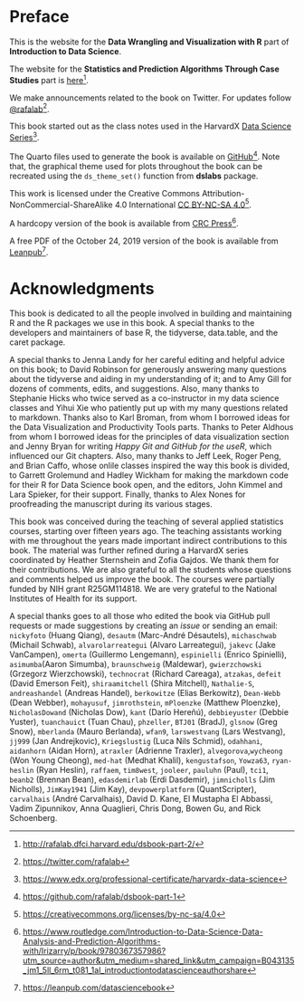 # Preface {.unnumbered}

This is the website for the **Data Wrangling and Visualization with R** part of **Introduction to Data Science**.

The website for the **Statistics and Prediction Algorithms Through Case Studies** part is [here](http://rafalab.dfci.harvard.edu/dsbook-part-2/)[^index-1].

[^index-1]: <http://rafalab.dfci.harvard.edu/dsbook-part-2/>

We make announcements related to the book on Twitter. For updates follow [\@rafalab](https://twitter.com/rafalab)[^index-2].

[^index-2]: <https://twitter.com/rafalab>

This book started out as the class notes used in the HarvardX [Data Science Series](https://www.edx.org/professional-certificate/harvardx-data-science)[^index-3].

[^index-3]: <https://www.edx.org/professional-certificate/harvardx-data-science>

<!-- A hardcopy version of the book is available from [CRC Press](https://www.crcpress.com/Introduction-to-Data-Science-Data-Analysis-and-Prediction-Algorithms-with/Irizarry/p/book/9780367357986)^[https://www.crcpress.com/Introduction-to-Data-Science-Data-Analysis-and-Prediction-Algorithms-with/Irizarry/p/book/9780367357986]. -->

<!-- A free PDF of the October 24, 2019 version of the book is available from [Leanpub](https://leanpub.com/datasciencebook)^[https://leanpub.com/datasciencebook].-->

The Quarto files used to generate the book is available on [GitHub](https://github.com/rafalab/dsbook-part-1)[^index-4]. Note that, the graphical theme used for plots throughout the book can be recreated using the `ds_theme_set()` function from **dslabs** package.

[^index-4]: <https://github.com/rafalab/dsbook-part-1>

This work is licensed under the Creative Commons Attribution-NonCommercial-ShareAlike 4.0 International [CC BY-NC-SA 4.0](https://creativecommons.org/licenses/by-nc-sa/4.0)[^index-5].

[^index-5]: <https://creativecommons.org/licenses/by-nc-sa/4.0>

A hardcopy version of the book is available from [CRC Press](https://www.routledge.com/Introduction-to-Data-Science-Data-Analysis-and-Prediction-Algorithms-with/Irizarry/p/book/9780367357986?utm_source=author&utm_medium=shared_link&utm_campaign=B043135_jm1_5ll_6rm_t081_1al_introductiontodatascienceauthorshare)[^index-6].

[^index-6]: <https://www.routledge.com/Introduction-to-Data-Science-Data-Analysis-and-Prediction-Algorithms-with/Irizarry/p/book/9780367357986?utm_source=author&utm_medium=shared_link&utm_campaign=B043135_jm1_5ll_6rm_t081_1al_introductiontodatascienceauthorshare>

A free PDF of the October 24, 2019 version of the book is available from [Leanpub](https://leanpub.com/datasciencebook)[^index-7].

[^index-7]: <https://leanpub.com/datasciencebook>


# Acknowledgments {.unnumbered}

This book is dedicated to all the people involved in building and maintaining R and the R packages we use in this book. A special thanks to the developers and maintainers of base R, the tidyverse, data.table, and the caret package.

A special thanks to Jenna Landy for her careful editing and helpful advice on this book; to David Robinson for generously answering many questions about the tidyverse and aiding in my understanding of it; and to Amy Gill for dozens of comments, edits, and suggestions. Also, many thanks to Stephanie Hicks who twice served as a co-instructor in my data science classes and Yihui Xie who patiently put up with my many questions related to markdown. Thanks also to Karl Broman, from whom I borrowed ideas for the Data Visualization and Productivity Tools parts. Thanks to Peter Aldhous from whom I borrowed ideas for the principles of data visualization section and Jenny Bryan for writing *Happy Git and GitHub for the useR*, which influenced our Git chapters. Also, many thanks to Jeff Leek, Roger Peng, and Brian Caffo, whose onlile classes inspired the way this book is divided, to Garrett Grolemund and Hadley Wickham for making the markdown code for their R for Data Science book open, and the editors, John Kimmel and Lara Spieker, for their support. Finally, thanks to Alex Nones for proofreading the manuscript during its various stages.

This book was conceived during the teaching of several applied statistics courses, starting over fifteen years ago. The teaching assistants working with me throughout the years made important indirect contributions to this book. The material was further refined during a HarvardX series coordinated by Heather Sternshein and Zofia Gajdos. We thank them for their contributions. We are also grateful to all the students whose questions and comments helped us improve the book. The courses were partially funded by NIH grant R25GM114818. We are very grateful to the National Institutes of Health for its support.

A special thanks goes to all those who edited the book via GitHub pull requests or made suggestions by creating an *issue* or sending an email: `nickyfoto` (Huang Qiang), `desautm` (Marc-André Désautels), `michaschwab` (Michail Schwab), `alvarolarreategui` (Alvaro Larreategui), `jakevc` (Jake VanCampen), `omerta` (Guillermo Lengemann), `espinielli` (Enrico Spinielli), `asimumba`(Aaron Simumba), `braunschweig` (Maldewar), `gwierzchowski` (Grzegorz Wierzchowski), `technocrat` (Richard Careaga), `atzakas`, `defeit` (David Emerson Feit), `shiraamitchell` (Shira Mitchell), `Nathalie-S`, `andreashandel` (Andreas Handel), `berkowitze` (Elias Berkowitz), `Dean-Webb` (Dean Webber), `mohayusuf`, `jimrothstein`, `mPloenzke` (Matthew Ploenzke), `NicholasDowand` (Nicholas Dow), `kant` (Darío Hereñú), `debbieyuster` (Debbie Yuster), `tuanchauict` (Tuan Chau), `phzeller`, `BTJ01` (BradJ), `glsnow` (Greg Snow), `mberlanda` (Mauro Berlanda), `wfan9`, `larswestvang` (Lars Westvang), `jj999` (Jan Andrejkovic), `Kriegslustig` (Luca Nils Schmid), `odahhani`, `aidanhorn` (Aidan Horn), `atraxler` (Adrienne Traxler), `alvegorova`,`wycheong` (Won Young Cheong), `med-hat` (Medhat Khalil), `kengustafson`, `Yowza63`, `ryan-heslin` (Ryan Heslin), `raffaem`, `tim8west`, `jooleer`, `pauluhn` (Paul), `tci1`, `beanb2` (Brennan Bean), `edasdemirlab` (Erdi Dasdemir), `jimnicholls` (Jim Nicholls), 
`JimKay1941` (Jim Kay), 
`devpowerplatform` (QuantScripter), `carvalhais` (André Carvalhais),
David D. Kane, El Mustapha El Abbassi, Vadim Zipunnikov, Anna Quaglieri, Chris Dong, Bowen Gu, and Rick Schoenberg.
